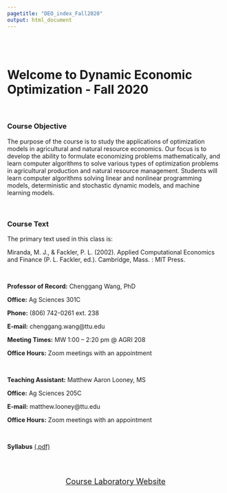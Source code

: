 ```yaml
---
pagetitle: "DEO_index_Fall2020"
output: html_document
---
```

<br>
<br>

# Welcome to **Dynamic Economic Optimization** - Fall 2020  
  
<br>

### Course Objective
  
The purpose of the course is to study the applications of optimization models in agricultural and natural resource economics. Our focus is to develop the ability to formulate economizing problems mathematically, and learn computer algorithms to solve various types of optimization problems in agricultural production and natural resource management. Students will learn computer algorithms solving linear and nonlinear programming models, deterministic and stochastic dynamic models, and machine learning models.

<br>

### Course Text

The primary text used in this class is:

Miranda, M. J., & Fackler, P. L. (2002). Applied Computational Economics and Finance (P. L. Fackler, ed.). Cambridge, Mass. : MIT Press.

<br>
  
**Professor of Record:**   Chenggang Wang, PhD  

**Office:**  Ag Sciences 301C

**Phone:**  (806) 742-0261 ext. 238

**E-mail:**  chenggang.wang@ttu.edu

**Meeting Times:** MW 1:00 – 2:20 pm @ AGRI 208

**Office Hours:**  Zoom meetings with an appointment

<br>

**Teaching Assistant:**  Matthew Aaron Looney, MS

**Office:**  Ag Sciences 205C

**E-mail:**  matthew.looney@ttu.edu

**Office Hours:**  Zoom meetings with an appointment

<br>

**Syllabus** [(.pdf)](Optim_Class_Fall2012/Syllabus _AAEC6305_Fall2020.pdf)  

<br>
<br>

<center>
<a href="DEO_main_Fall2020.html"><font size="4"> Course Laboratory Website</font>

<br>
<br>
<br>

